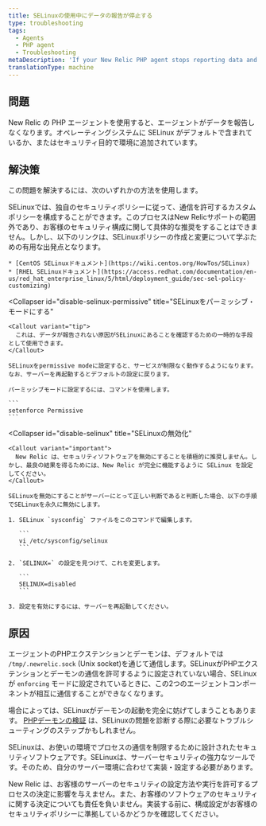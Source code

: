 ```yaml
---
title: SELinuxの使用中にデータの報告が停止する
type: troubleshooting
tags:
  - Agents
  - PHP agent
  - Troubleshooting
metaDescription: 'If your New Relic PHP agent stops reporting data and you are using SELinux, consider these troubleshooting options.'
translationType: machine
---
```


## 問題

New Relic の PHP エージェントを使用すると、エージェントがデータを報告しなくなります。オペレーティングシステムに SELinux がデフォルトで含まれているか、またはセキュリティ目的で環境に追加されています。

## 解決策

この問題を解決するには、次のいずれかの方法を使用します。

<CollapserGroup>
  <Collapser
    id="config-selinux-allow"
    title="New Relicの通信を許可するSELinuxの設定"
  >
    SELinuxでは、独自のセキュリティポリシーに従って、通信を許可するカスタムポリシーを構成することができます。このプロセスはNew Relicサポートの範囲外であり、お客様のセキュリティ構成に関して具体的な推奨をすることはできません。しかし、以下のリンクは、SELinuxポリシーの作成と変更について学ぶための有用な出発点となります。

    * [CentOS SELinuxドキュメント](https://wiki.centos.org/HowTos/SELinux)
    * [RHEL SELinuxドキュメント](https://access.redhat.com/documentation/en-us/red_hat_enterprise_linux/5/html/deployment_guide/sec-sel-policy-customizing)
  </Collapser>

  <Collapser
    id="disable-selinux-permissive"
    title="SELinuxをパーミッシブ・モードにする"
  >
    <Callout variant="tip">
      これは、データが報告されない原因がSELinuxにあることを確認するための一時的な手段として使用できます。
    </Callout>

    SELinuxをpermissive modeに設定すると、サービスが制限なく動作するようになります。なお、サーバーを再起動するとデフォルトの設定に戻ります。

    パーミッシブモードに設定するには、コマンドを使用します。

    ```
    setenforce Permissive
    ```
  </Collapser>

  <Collapser
    id="disable-selinux"
    title="SELinuxの無効化"
  >
    <Callout variant="important">
      New Relic は、セキュリティソフトウェアを無効にすることを積極的に推奨しません。しかし、最良の結果を得るためには、New Relic が完全に機能するように SELinux を設定してください。
    </Callout>

    SELinuxを無効にすることがサーバーにとって正しい判断であると判断した場合、以下の手順でSELinuxを永久に無効にします。

    1. SELinux `sysconfig` ファイルをこのコマンドで編集します。

       ```
       vi /etc/sysconfig/selinux
       ```

    2. `SELINUX=` の設定を見つけて、これを変更します。

       ```
       SELINUX=disabled
       ```

    3. 設定を有効にするには、サーバーを再起動してください。
  </Collapser>
</CollapserGroup>

## 原因

エージェントのPHPエクステンションとデーモンは、デフォルトでは `/tmp/.newrelic.sock` (Unix socket)を通じて通信します。SELinuxがPHPエクステンションとデーモンの通信を許可するように設定されていない場合、SELinuxが `enforcing` モードに設定されているときに、この2つのエージェントコンポーネントが相互に通信することができなくなります。

場合によっては、SELinuxがデーモンの起動を完全に妨げてしまうこともあります。 [PHPデーモンの検証](/docs/agents/php-agent/troubleshooting/verifying-php-daemon) は、SELinuxの問題を診断する際に必要なトラブルシューティングのステップかもしれません。

SELinuxは、お使いの環境でプロセスの通信を制限するために設計されたセキュリティソフトウェアです。SELinuxは、サーバーセキュリティの強力なツールです。そのため、自分のサーバー環境に合わせて実装・設定する必要があります。

New Relic は、お客様のサーバーのセキュリティの設定方法や実行を許可するプロセスの決定に影響を与えません。また、お客様のソフトウェアのセキュリティに関する決定についても責任を負いません。実装する前に、構成設定がお客様のセキュリティポリシーに準拠しているかどうかを確認してください。
